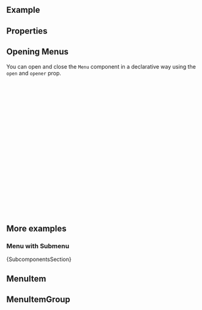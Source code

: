 
<Meta of={ComponentStories} />

<DocsHeader of={ComponentStories} since="0.23.0" />

## Example

<Canvas of={ComponentStories.Default} />

## Properties

<ControlsWithNote of={ComponentStories.Default} />

## Opening Menus

You can open and close the `Menu` component in a declarative way using the `open` and `opener` prop.

```jsx
const MyComponentWithMenu = () => {
  const buttonRef = useRef(null);
  const [menuIsOpen, setMenuIsOpen] = useState(false);
  return (
    <>
      <Button
        ref={buttonRef}
        onClick={() => {
          setMenuIsOpen(true);
        }}
      >
        Open Action Sheet
      </Button>
      <Menu
        opener={buttonRef.current}
        open={menuIsOpen}
        onClose={() => {
          setMenuIsOpen(false);
        }}
      />
    </>
  );
};
```

## More examples

### Menu with Submenu

<Canvas of={ComponentStories.WithSubMenu} />

<Markdown>{SubcomponentsSection}</Markdown>

## MenuItem

<Description of={MenuItem} />
<ArgTypesWithNote hideHTMLPropsNote exclude={excludePropsForAbstract} of={MenuItem} />

## MenuItemGroup

<Description of={MenuItemGroup} />
<ArgTypesWithNote hideHTMLPropsNote exclude={excludePropsForAbstract} of={MenuItemGroup} />

<Footer />
